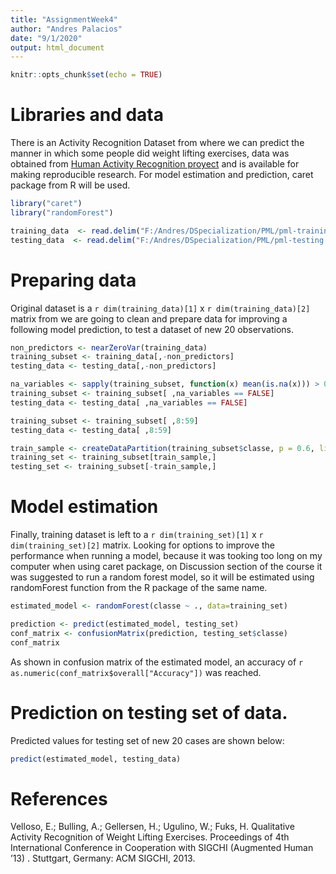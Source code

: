 ---
title: "AssignmentWeek4"
author: "Andres Palacios"
date: "9/1/2020"
output: html_document
---

```{r setup, include=FALSE}
knitr::opts_chunk$set(echo = TRUE)
```
# Libraries and data

There is an Activity Recognition Dataset from where we can predict the manner in which some people did weight lifting exercises, data was obtained from [Human Activity Recognition proyect](http://web.archive.org/web/20161224072740/http:/groupware.les.inf.puc-rio.br/har) and is available for making reproducible research. For model estimation and prediction, caret package from R will be used.

```{r warning = FALSE, message = FALSE}
library("caret")
library("randomForest")

training_data  <- read.delim("F:/Andres/DSpecialization/PML/pml-training.csv", sep = ",")
testing_data  <- read.delim("F:/Andres/DSpecialization/PML/pml-testing.csv", sep = ",")
```

# Preparing data

Original dataset is a `r dim(training_data)[1]` x `r dim(training_data)[2]` matrix from we are going to clean and prepare data for improving a following model prediction, to test a dataset of new 20 observations.

```{r}
non_predictors <- nearZeroVar(training_data)
training_subset <- training_data[,-non_predictors]
testing_data <- testing_data[,-non_predictors]

na_variables <- sapply(training_subset, function(x) mean(is.na(x))) > 0.95
training_subset <- training_subset[ ,na_variables == FALSE]
testing_data <- testing_data[ ,na_variables == FALSE]

training_subset <- training_subset[ ,8:59]
testing_data <- testing_data[ ,8:59]

train_sample <- createDataPartition(training_subset$classe, p = 0.6, list=FALSE)
training_set <- training_subset[train_sample,]
testing_set <- training_subset[-train_sample,]
```

# Model estimation

Finally, training dataset is left to a `r dim(training_set)[1]` x `r dim(training_set)[2]` matrix. Looking for options to improve the performance when running a model, because it was tooking too long on my computer when using caret package, on Discussion section of the course it was suggested to run a random forest model, so it will be estimated using randomForest function from the R package of the same name.

```{r cache = TRUE}
estimated_model <- randomForest(classe ~ ., data=training_set)

prediction <- predict(estimated_model, testing_set)
conf_matrix <- confusionMatrix(prediction, testing_set$classe)
conf_matrix
```

As shown in confusion matrix of the estimated model, an accuracy of `r as.numeric(conf_matrix$overall["Accuracy"])` was reached.

# Prediction on testing set of data.

Predicted values for testing set of new 20 cases are shown below:

```{r}
predict(estimated_model, testing_data)
```

# References
Velloso, E.; Bulling, A.; Gellersen, H.; Ugulino, W.; Fuks, H. Qualitative Activity Recognition of Weight Lifting Exercises. Proceedings of 4th International Conference in Cooperation with SIGCHI (Augmented Human '13) . Stuttgart, Germany: ACM SIGCHI, 2013.